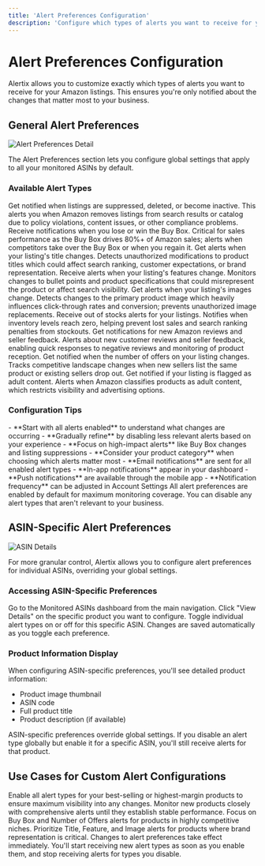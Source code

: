 ```yaml
---
title: 'Alert Preferences Configuration'
description: 'Configure which types of alerts you want to receive for your Amazon listings'
---
```


# Alert Preferences Configuration

Alertix allows you to customize exactly which types of alerts you want to receive for your Amazon listings. This ensures you're only notified about the changes that matter most to your business.

## General Alert Preferences

<Frame>
  <img src="/images/alert-pref.png" alt="Alert Preferences Detail" />
</Frame>

The Alert Preferences section lets you configure global settings that apply to all your monitored ASINs by default.

### Available Alert Types

<AccordionGroup>
  <Accordion title="Listing Status Changes">
    Get notified when listings are suppressed, deleted, or become inactive. This alerts you when Amazon removes listings from search results or catalog due to policy violations, content issues, or other compliance problems.
  </Accordion>
  
  <Accordion title="Buy Box Status Changes">
    Receive notifications when you lose or win the Buy Box. Critical for sales performance as the Buy Box drives 80%+ of Amazon sales; alerts when competitors take over the Buy Box or when you regain it.
  </Accordion>
  
  <Accordion title="Title Change">
    Get alerts when your listing's title changes. Detects unauthorized modifications to product titles which could affect search ranking, customer expectations, or brand representation.
  </Accordion>
  
  <Accordion title="Feature Change">
    Receive alerts when your listing's features change. Monitors changes to bullet points and product specifications that could misrepresent the product or affect search visibility.
  </Accordion>
  
  <Accordion title="Main Image">
    Get alerts when your listing's images change. Detects changes to the primary product image which heavily influences click-through rates and conversion; prevents unauthorized image replacements.
  </Accordion>
  
  <Accordion title="Out of Stock Alerts">
    Receive out of stocks alerts for your listings. Notifies when inventory levels reach zero, helping prevent lost sales and search ranking penalties from stockouts.
  </Accordion>
  
  <Accordion title="Review Count Changes">
    Get notifications for new Amazon reviews and seller feedback. Alerts about new customer reviews and seller feedback, enabling quick responses to negative reviews and monitoring of product reception.
  </Accordion>
  
  <Accordion title="Number of Offers">
    Get notified when the number of offers on your listing changes. Tracks competitive landscape changes when new sellers list the same product or existing sellers drop out.
  </Accordion>
  
  <Accordion title="Adult Flagging">
    Get notified if your listing is flagged as adult content. Alerts when Amazon classifies products as adult content, which restricts visibility and advertising options.
  </Accordion>
</AccordionGroup>

### Configuration Tips

<Tabs>
  <Tab title="Best Practices">
    - **Start with all alerts enabled** to understand what changes are occurring
    - **Gradually refine** by disabling less relevant alerts based on your experience
    - **Focus on high-impact alerts** like Buy Box changes and listing suppressions
    - **Consider your product category** when choosing which alerts matter most
  </Tab>
  
  <Tab title="Notification Management">
    - **Email notifications** are sent for all enabled alert types
    - **In-app notifications** appear in your dashboard
    - **Push notifications** are available through the mobile app
    - **Notification frequency** can be adjusted in Account Settings
  </Tab>
</Tabs>

<Tip>
  All alert preferences are enabled by default for maximum monitoring coverage. You can disable any alert types that aren't relevant to your business.
</Tip>

## ASIN-Specific Alert Preferences

<Frame>
  <img src="/images/alert-preferences.png" alt="ASIN Details" />
</Frame>

For more granular control, Alertix allows you to configure alert preferences for individual ASINs, overriding your global settings.

### Accessing ASIN-Specific Preferences

<Steps>
  <Step title="Navigate to ASINs">
    Go to the Monitored ASINs dashboard from the main navigation.
  </Step>
  <Step title="Select Product">
    Click "View Details" on the specific product you want to configure.
  </Step>
  <Step title="Adjust Preferences">
    Toggle individual alert types on or off for this specific ASIN.
  </Step>
  <Step title="Save Changes">
    Changes are saved automatically as you toggle each preference.
  </Step>
</Steps>

### Product Information Display

When configuring ASIN-specific preferences, you'll see detailed product information:

- Product image thumbnail
- ASIN code
- Full product title
- Product description (if available)

<Warning>
  ASIN-specific preferences override global settings. If you disable an alert type globally but enable it for a specific ASIN, you'll still receive alerts for that product.
</Warning>

## Use Cases for Custom Alert Configurations

<CardGroup cols={2}>
  <Card title="High-Value Products" icon="diamond">
    Enable all alert types for your best-selling or highest-margin products to ensure maximum visibility into any changes.
  </Card>
  <Card title="New Listings" icon="sparkles">
    Monitor new products closely with comprehensive alerts until they establish stable performance.
  </Card>
  <Card title="Competitive Categories" icon="users">
    Focus on Buy Box and Number of Offers alerts for products in highly competitive niches.
  </Card>
  <Card title="Brand Protection" icon="shield">
    Prioritize Title, Feature, and Image alerts for products where brand representation is critical.
  </Card>
</CardGroup>

<Info>
  Changes to alert preferences take effect immediately. You'll start receiving new alert types as soon as you enable them, and stop receiving alerts for types you disable.
</Info>
